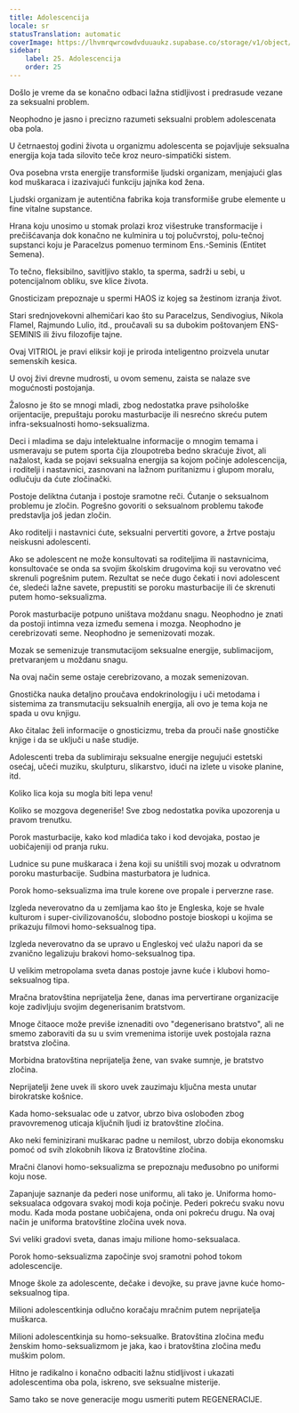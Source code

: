 ```yaml
---
title: Adolescencija
locale: sr
statusTranslation: automatic
coverImage: https://lhvmrqwrcowdvduuaukz.supabase.co/storage/v1/object/public/strapi-uploads/small_cover-educacion-fundamental.webp-2d51a7828a2b1309555be27f7e2a61a0.webp
sidebar:
    label: 25. Adolescencija
    order: 25
---
```

Došlo je vreme da se konačno odbaci lažna stidljivost i predrasude vezane za seksualni problem.

Neophodno je jasno i precizno razumeti seksualni problem adolescenata oba pola.

U četrnaestoj godini života u organizmu adolescenta se pojavljuje seksualna energija koja tada silovito teče kroz neuro-simpatički sistem.

Ova posebna vrsta energije transformiše ljudski organizam, menjajući glas kod muškaraca i izazivajući funkciju jajnika kod žena.

Ljudski organizam je autentična fabrika koja transformiše grube elemente u fine vitalne supstance.

Hrana koju unosimo u stomak prolazi kroz višestruke transformacije i prečišćavanja dok konačno ne kulminira u toj polučvrstoj, polu-tečnoj supstanci koju je Paracelzus pomenuo terminom Ens.-Seminis (Entitet Semena).

To tečno, fleksibilno, savitljivo staklo, ta sperma, sadrži u sebi, u potencijalnom obliku, sve klice života.

Gnosticizam prepoznaje u spermi HAOS iz kojeg sa žestinom izranja život.

Stari srednjovekovni alhemičari kao što su Paracelzus, Sendivogius, Nikola Flamel, Rajmundo Lulio, itd., proučavali su sa dubokim poštovanjem ENS-SEMINIS ili živu filozofije tajne.

Ovaj VITRIOL je pravi eliksir koji je priroda inteligentno proizvela unutar semenskih kesica.

U ovoj živi drevne mudrosti, u ovom semenu, zaista se nalaze sve mogućnosti postojanja.

Žalosno je što se mnogi mladi, zbog nedostatka prave psihološke orijentacije, prepuštaju poroku masturbacije ili nesrećno skreću putem infra-seksualnosti homo-seksualizma.

Deci i mladima se daju intelektualne informacije o mnogim temama i usmeravaju se putem sporta čija zloupotreba bedno skraćuje život, ali nažalost, kada se pojavi seksualna energija sa kojom počinje adolescencija, i roditelji i nastavnici, zasnovani na lažnom puritanizmu i glupom moralu, odlučuju da ćute zločinački.

Postoje deliktna ćutanja i postoje sramotne reči. Ćutanje o seksualnom problemu je zločin. Pogrešno govoriti o seksualnom problemu takođe predstavlja još jedan zločin.

Ako roditelji i nastavnici ćute, seksualni pervertiti govore, a žrtve postaju neiskusni adolescenti.

Ako se adolescent ne može konsultovati sa roditeljima ili nastavnicima, konsultovaće se onda sa svojim školskim drugovima koji su verovatno već skrenuli pogrešnim putem. Rezultat se neće dugo čekati i novi adolescent će, sledeći lažne savete, prepustiti se poroku masturbacije ili će skrenuti putem homo-seksualizma.

Porok masturbacije potpuno uništava moždanu snagu. Neophodno je znati da postoji intimna veza između semena i mozga. Neophodno je cerebrizovati seme. Neophodno je semenizovati mozak.

Mozak se semenizuje transmutacijom seksualne energije, sublimacijom, pretvaranjem u moždanu snagu.

Na ovaj način seme ostaje cerebrizovano, a mozak semenizovan.

Gnostička nauka detaljno proučava endokrinologiju i uči metodama i sistemima za transmutaciju seksualnih energija, ali ovo je tema koja ne spada u ovu knjigu.

Ako čitalac želi informacije o gnosticizmu, treba da prouči naše gnostičke knjige i da se uključi u naše studije.

Adolescenti treba da sublimiraju seksualne energije negujući estetski osećaj, učeći muziku, skulpturu, slikarstvo, idući na izlete u visoke planine, itd.

Koliko lica koja su mogla biti lepa venu!

Koliko se mozgova degeneriše! Sve zbog nedostatka povika upozorenja u pravom trenutku.

Porok masturbacije, kako kod mladića tako i kod devojaka, postao je uobičajeniji od pranja ruku.

Ludnice su pune muškaraca i žena koji su uništili svoj mozak u odvratnom poroku masturbacije. Sudbina masturbatora je ludnica.

Porok homo-seksualizma ima trule korene ove propale i perverzne rase.

Izgleda neverovatno da u zemljama kao što je Engleska, koje se hvale kulturom i super-civilizovanošću, slobodno postoje bioskopi u kojima se prikazuju filmovi homo-seksualnog tipa.

Izgleda neverovatno da se upravo u Engleskoj već ulažu napori da se zvanično legalizuju brakovi homo-seksualnog tipa.

U velikim metropolama sveta danas postoje javne kuće i klubovi homo-seksualnog tipa.

Mračna bratovština neprijatelja žene, danas ima pervertirane organizacije koje zadivljuju svojim degenerisanim bratstvom.

Mnoge čitaoce može previše iznenaditi ovo "degenerisano bratstvo", ali ne smemo zaboraviti da su u svim vremenima istorije uvek postojala razna bratstva zločina.

Morbidna bratovština neprijatelja žene, van svake sumnje, je bratstvo zločina.

Neprijatelji žene uvek ili skoro uvek zauzimaju ključna mesta unutar birokratske košnice.

Kada homo-seksualac ode u zatvor, ubrzo biva oslobođen zbog pravovremenog uticaja ključnih ljudi iz bratovštine zločina.

Ako neki feminizirani muškarac padne u nemilost, ubrzo dobija ekonomsku pomoć od svih zlokobnih likova iz Bratovštine zločina.

Mračni članovi homo-seksualizma se prepoznaju međusobno po uniformi koju nose.

Zapanjuje saznanje da pederi nose uniformu, ali tako je. Uniforma homo-seksualaca odgovara svakoj modi koja počinje. Pederi pokreću svaku novu modu. Kada moda postane uobičajena, onda oni pokreću drugu. Na ovaj način je uniforma bratovštine zločina uvek nova.

Svi veliki gradovi sveta, danas imaju milione homo-seksualaca.

Porok homo-seksualizma započinje svoj sramotni pohod tokom adolescencije.

Mnoge škole za adolescente, dečake i devojke, su prave javne kuće homo-seksualnog tipa.

Milioni adolescentkinja odlučno koračaju mračnim putem neprijatelja muškarca.

Milioni adolescentkinja su homo-seksualke. Bratovština zločina među ženskim homo-seksualizmom je jaka, kao i bratovština zločina među muškim polom.

Hitno je radikalno i konačno odbaciti lažnu stidljivost i ukazati adolescentima oba pola, iskreno, sve seksualne misterije.

Samo tako se nove generacije mogu usmeriti putem REGENERACIJE.

